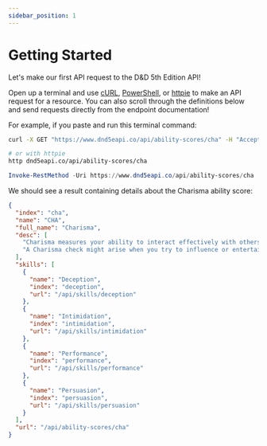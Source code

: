```yaml
---
sidebar_position: 1
---
```



# Getting Started

Let's make our first API request to the D&D 5th Edition API!

Open up a terminal and use [cURL](http://curl.haxx.se/), [PowerShell](https://learn.microsoft.com/en-us/powershell/), or [httpie](http://httpie.org/)
to make an API request for a resource. You can also scroll through the
definitions below and send requests directly from the endpoint documentation!

For example, if you paste and run this terminal command:


<Tabs queryString="os">
<TabItem value="unix" label="cURL">

```bash
curl -X GET "https://www.dnd5eapi.co/api/ability-scores/cha" -H "Accept: application/json"

# or with httpie
http dnd5eapi.co/api/ability-scores/cha
```

</TabItem>
<TabItem value="win" label="PowerShell">

```powershell
Invoke-RestMethod -Uri https://www.dnd5eapi.co/api/ability-scores/cha
```

</TabItem>
</Tabs>



We should see a result containing details about the Charisma ability score:

```json
{
  "index": "cha",
  "name": "CHA",
  "full_name": "Charisma",
  "desc": [
    "Charisma measures your ability to interact effectively with others. It includes such factors as confidence and eloquence, and it can represent a charming or commanding personality.",
    "A Charisma check might arise when you try to influence or entertain others, when you try to make an impression or tell a convincing lie, or when you are navigating a tricky social situation. The Deception, Intimidation, Performance, and Persuasion skills reflect aptitude in certain kinds of Charisma checks."
  ],
  "skills": [
    {
      "name": "Deception",
      "index": "deception",
      "url": "/api/skills/deception"
    },
    {
      "name": "Intimidation",
      "index": "intimidation",
      "url": "/api/skills/intimidation"
    },
    {
      "name": "Performance",
      "index": "performance",
      "url": "/api/skills/performance"
    },
    {
      "name": "Persuasion",
      "index": "persuasion",
      "url": "/api/skills/persuasion"
    }
  ],
  "url": "/api/ability-scores/cha"
}
```
